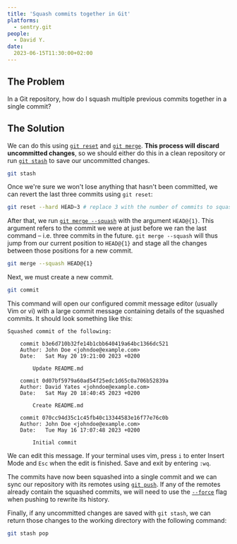 ```yaml
---
title: 'Squash commits together in Git'
platforms: 
  - sentry.git
people: 
  - David Y.
date: 
  2023-06-15T11:30:00+02:00
---
```


## The Problem

In a Git repository, how do I squash multiple previous commits together in a single commit?

## The Solution

We can do this using [`git reset`](https://git-scm.com/docs/git-reset) and [`git merge`](https://git-scm.com/docs/git-merge). **This process will discard uncommitted changes**, so we should either do this in a clean repository or run [`git stash`](https://git-scm.com/docs/git-stash) to save our uncommitted changes.

```bash
git stash
```

Once we're sure we won't lose anything that hasn't been committed, we can revert the last three commits using `git reset`: 

```bash
git reset --hard HEAD~3 # replace 3 with the number of commits to squash
```

After that, we run [`git merge --squash`](https://git-scm.com/docs/git-merge#Documentation/git-merge.txt---squash) with the argument `HEAD@{1}`. This argument refers to the commit we were at just before we ran the last command – i.e. three commits in the future. `git merge --squash` will thus jump from our current position to `HEAD@{1}` and stage all the changes between those positions for a new commit.

```bash
git merge --squash HEAD@{1}
```

Next, we must create a new commit.

```bash
git commit
```

This command will open our configured commit message editor (usually Vim or vi) with a large commit message containing details of the squashed commits. It should look something like this:

```
Squashed commit of the following:

    commit b3e6d710b32fe14b1cbb640419a64bc1366dc521
    Author: John Doe <johndoe@example.com>
    Date:   Sat May 20 19:21:00 2023 +0200

        Update README.md

    commit 0d07bf5979a60ad54f25edc1d65c0a706b52839a
    Author: David Yates <johndoe@example.com>
    Date:   Sat May 20 18:40:45 2023 +0200

        Create README.md

    commit 070cc94d35c1c45fb40c13344583e16f77e76c0b
    Author: John Doe <johndoe@example.com>
    Date:   Tue May 16 17:07:48 2023 +0200

        Initial commit
```

We can edit this message. If your terminal uses vim, press `i` to enter Insert Mode and `Esc` when the edit is finished. Save and exit by entering `:wq`.

The commits have now been squashed into a single commit and we can sync our repository with its remotes using [`git push`](https://git-scm.com/docs/git-push). If any of the remotes already contain the squashed commits, we will need to use the [`--force`](https://git-scm.com/docs/git-push#Documentation/git-push.txt---force) flag when pushing to rewrite its history.

Finally, if any uncommitted changes are saved with `git stash`, we can return those changes to the working directory with the following command:

```bash
git stash pop
```
